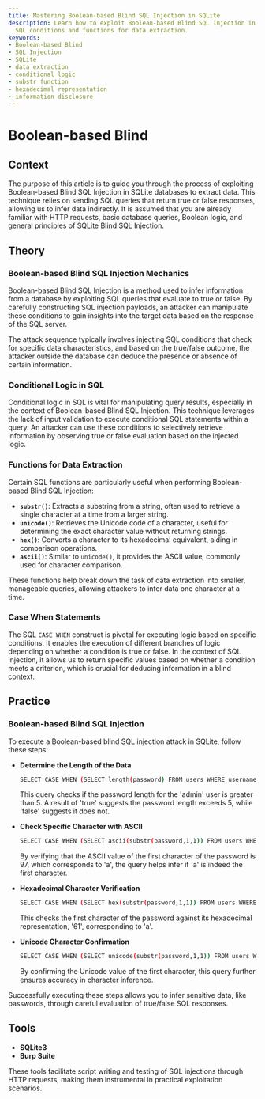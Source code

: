 ```yaml
---
title: Mastering Boolean-based Blind SQL Injection in SQLite
description: Learn how to exploit Boolean-based Blind SQL Injection in SQLite via
  SQL conditions and functions for data extraction.
keywords:
- Boolean-based Blind
- SQL Injection
- SQLite
- data extraction
- conditional logic
- substr function
- hexadecimal representation
- information disclosure
---
```


# Boolean-based Blind

## Context

The purpose of this article is to guide you through the process of exploiting Boolean-based Blind SQL Injection in SQLite databases to extract data. This technique relies on sending SQL queries that return true or false responses, allowing us to infer data indirectly. It is assumed that you are already familiar with HTTP requests, basic database queries, Boolean logic, and general principles of SQLite Blind SQL Injection.

## Theory

### Boolean-based Blind SQL Injection Mechanics

Boolean-based Blind SQL Injection is a method used to infer information from a database by exploiting SQL queries that evaluate to true or false. By carefully constructing SQL injection payloads, an attacker can manipulate these conditions to gain insights into the target data based on the response of the SQL server.

The attack sequence typically involves injecting SQL conditions that check for specific data characteristics, and based on the true/false outcome, the attacker outside the database can deduce the presence or absence of certain information.

### Conditional Logic in SQL

Conditional logic in SQL is vital for manipulating query results, especially in the context of Boolean-based Blind SQL Injection. This technique leverages the lack of input validation to execute conditional SQL statements within a query. An attacker can use these conditions to selectively retrieve information by observing true or false evaluation based on the injected logic.

### Functions for Data Extraction

Certain SQL functions are particularly useful when performing Boolean-based Blind SQL Injection:

- **`substr()`**: Extracts a substring from a string, often used to retrieve a single character at a time from a larger string.
- **`unicode()`**: Retrieves the Unicode code of a character, useful for determining the exact character value without returning strings.
- **`hex()`**: Converts a character to its hexadecimal equivalent, aiding in comparison operations.
- **`ascii()`**: Similar to `unicode()`, it provides the ASCII value, commonly used for character comparison.

These functions help break down the task of data extraction into smaller, manageable queries, allowing attackers to infer data one character at a time.

### Case When Statements

The SQL `CASE WHEN` construct is pivotal for executing logic based on specific conditions. It enables the execution of different branches of logic depending on whether a condition is true or false. In the context of SQL injection, it allows us to return specific values based on whether a condition meets a criterion, which is crucial for deducing information in a blind context.

## Practice

### Boolean-based Blind SQL Injection

To execute a Boolean-based blind SQL injection attack in SQLite, follow these steps:

- **Determine the Length of the Data**

    ```bash
    SELECT CASE WHEN (SELECT length(password) FROM users WHERE username='admin') > 5 THEN 'true' ELSE 'false' END;
    ```

    This query checks if the password length for the 'admin' user is greater than 5. A result of 'true' suggests the password length exceeds 5, while 'false' suggests it does not.

- **Check Specific Character with ASCII**

    ```bash
    SELECT CASE WHEN (SELECT ascii(substr(password,1,1)) FROM users WHERE username='admin') = 97 THEN 'true' ELSE 'false' END;
    ```

    By verifying that the ASCII value of the first character of the password is 97, which corresponds to 'a', the query helps infer if 'a' is indeed the first character.

- **Hexadecimal Character Verification**

    ```bash
    SELECT CASE WHEN (SELECT hex(substr(password,1,1)) FROM users WHERE username='admin') = '61' THEN 'true' ELSE 'false' END;
    ```

    This checks the first character of the password against its hexadecimal representation, '61', corresponding to 'a'.

- **Unicode Character Confirmation**

    ```bash
    SELECT CASE WHEN (SELECT unicode(substr(password,1,1)) FROM users WHERE username='admin') = 97 THEN 'true' ELSE 'false' END;
    ```

    By confirming the Unicode value of the first character, this query further ensures accuracy in character inference.

Successfully executing these steps allows you to infer sensitive data, like passwords, through careful evaluation of true/false SQL responses.

## Tools

- **SQLite3**
- **Burp Suite** 

These tools facilitate script writing and testing of SQL injections through HTTP requests, making them instrumental in practical exploitation scenarios.